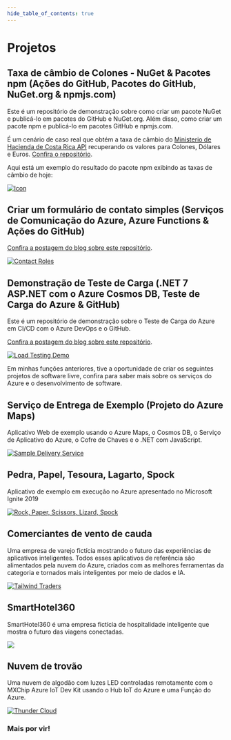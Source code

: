 ```yaml
---
hide_table_of_contents: true
---
```


# Projetos

## Taxa de câmbio de Colones - NuGet & Pacotes npm (Ações do GitHub, Pacotes do GitHub, NuGet.org & npmjs.com)

Este é um repositório de demonstração sobre como criar um pacote NuGet e publicá-lo em pacotes do GitHub e NuGet.org. Além disso, como criar um pacote npm e publicá-lo em pacotes GitHub e npmjs.com.

É um cenário de caso real que obtém a taxa de câmbio do [Ministerio de Hacienda de Costa Rica API](https://api.hacienda.go.cr/indicadores/tc) recuperando os valores para Colones, Dólares e Euros.
[Confira o repositório](https://github.com/dsanchezcr/ColonesExchangeRate).

Aqui está um exemplo do resultado do pacote npm exibindo as taxas de câmbio de hoje:

<ExchangeRates />

[![Icon](pathname:///img/blog/2023-11-06-ColonesExchangeRate/Icon.png)](https://github.com/dsanchezcr/ColonesExchangeRate)

## Criar um formulário de contato simples (Serviços de Comunicação do Azure, Azure Functions & Ações do GitHub)

[Confira a postagem do blog sobre este repositório](/blog/building-a-contact-form-with-azure).

[![Contact Roles](pathname:///img/blog/2023-04-23-BuildContactForm/ContactFormResult.jpg)](https://github.com/dsanchezcr/ContactFormWithAzure)

## Demonstração de Teste de Carga (.NET 7 ASP.NET com o Azure Cosmos DB, Teste de Carga do Azure & GitHub)

Este é um repositório de demonstração sobre o Teste de Carga do Azure em CI/CD com o Azure DevOps e o GitHub.

[Confira a postagem do blog sobre este repositório](https://xpirit.com/adding-load-testing-to-your-workflows).

[![Load Testing Demo](pathname:///img/blog/2022-12-21-LoadTesting/LoadTestingWebApp.jpg)](https://github.com/dsanchezcr/LoadTestingDemo)

Em minhas funções anteriores, tive a oportunidade de criar os seguintes projetos de software livre, confira para saber mais sobre os serviços do Azure e o desenvolvimento de software.

## Serviço de Entrega de Exemplo (Projeto do Azure Maps)

Aplicativo Web de exemplo usando o Azure Maps, o Cosmos DB, o Serviço de Aplicativo do Azure, o Cofre de Chaves e o .NET com JavaScript.

[![Sample Delivery Service](https://raw.githubusercontent.com/dsanchezcr/SampleDeliveryService/main/Images/App.gif)](https://github.com/dsanchezcr/SampleDeliveryService)

## Pedra, Papel, Tesoura, Lagarto, Spock

Aplicativo de exemplo em execução no Azure apresentado no Microsoft Ignite 2019

[![Rock, Paper, Scissors, Lizard, Spock](https://raw.githubusercontent.com/microsoft/RockPaperScissorsLizardSpock/main/Documents/Images/RPSLS.gif)](https://github.com/microsoft/RockPaperScissorsLizardSpock)

## Comerciantes de vento de cauda

Uma empresa de varejo fictícia mostrando o futuro das experiências de aplicativos inteligentes. Todos esses aplicativos de referência são alimentados pela nuvem do Azure, criados com as melhores ferramentas da categoria e tornados mais inteligentes por meio de dados e IA.

[![Tailwind Traders](https://raw.githubusercontent.com/microsoft/TailwindTraders/master/Documents/Images/Logo.png)](https://github.com/microsoft/TailwindTraders)

## SmartHotel360

SmartHotel360 é uma empresa fictícia de hospitalidade inteligente que mostra o futuro das viagens conectadas.

[![](https://raw.githubusercontent.com/microsoft/SmartHotel360/master/Documents/Images/Logo.png)](https://github.com/microsoft/SmartHotel360)

## Nuvem de trovão

Uma nuvem de algodão com luzes LED controladas remotamente com o MXChip Azure IoT Dev Kit usando o Hub IoT do Azure e uma Função do Azure.

[![Thunder Cloud](https://raw.githubusercontent.com/dsanchezcr/Thundercloud/main/Images/Thundercloud.gif)](https://github.com/dsanchezcr/Thundercloud)

### Mais por vir!